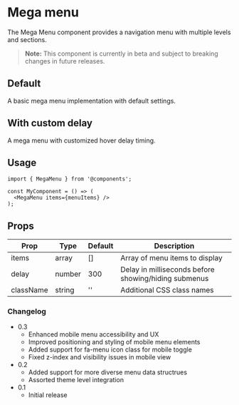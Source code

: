 
# Mega menu

The Mega Menu component provides a navigation menu with multiple levels and sections.

> **Note:** This component is currently in beta and subject to breaking changes in future releases.

<Meta of={MegaMenuStories} />

## Default

A basic mega menu implementation with default settings.

<Canvas of={MegaMenuStories.Default} meta={MegaMenuStories} />

## With custom delay

A mega menu with customized hover delay timing.

<Canvas of={MegaMenuStories.WithCustomDelay} meta={MegaMenuStories} />

## Usage

```
import { MegaMenu } from '@components';

const MyComponent = () => (
  <MegaMenu items={menuItems} />
);
```

## Props

| Prop      | Type   | Default | Description                                          |
| --------- | ------ | ------- | ---------------------------------------------------- |
| items     | array  | []      | Array of menu items to display                       |
| delay     | number | 300     | Delay in milliseconds before showing/hiding submenus |
| className | string | ''      | Additional CSS class names                           |

### Changelog

- 0.3
  - Enhanced mobile menu accessibility and UX
  - Improved positioning and styling of mobile menu elements
  - Added support for fa-menu icon class for mobile toggle
  - Fixed z-index and visibility issues in mobile view
- 0.2
  - Added support for more diverse menu data structrues
  - Assorted theme level integration
- 0.1
  - Initial release
